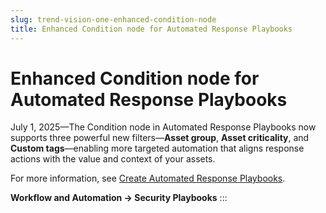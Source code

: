 ```yaml
---
slug: trend-vision-one-enhanced-condition-node
title: Enhanced Condition node for Automated Response Playbooks
---
```

# Enhanced Condition node for Automated Response Playbooks

July 1, 2025—The Condition node in Automated Response Playbooks now supports three powerful new filters—**Asset group**, **Asset criticality**, and **Custom tags**—enabling more targeted automation that aligns response actions with the value and context of your assets.

For more information, see [Create Automated Response Playbooks](create-automated-response-playbooks.mdx).

**Workflow and Automation → Security Playbooks**
:::
